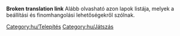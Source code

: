 '''Broken translation link'''{{en/-}}
Alább olvasható azon lapok listája, melyek a beállítási és finomhangolási lehetőségekről szólnak.

[[Category:hu/Telepítés]]
[[Category:hu/Játszás]]